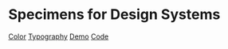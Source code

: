# Specimens for Design Systems

[Color](color/)
[Typography](typography/)
[Demo](preview/)
[Code](code/)